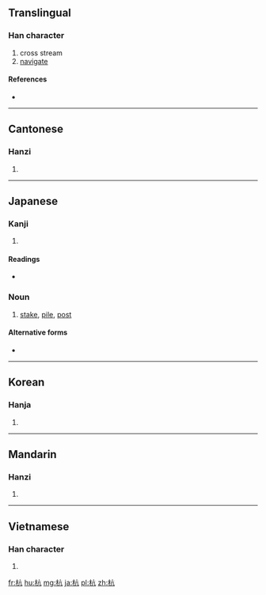 ==Translingual==

===Han character===
{{Han char|rn=75|rad=木|as=04|sn=8|four=4091<sub>7</sub>|canj=木卜竹弓 (DYHN)|ids=⿰[[木]][[亢]]}}

# cross stream
# [[navigate]]

====References====
* {{Han ref|kx=0513.060|dkj=14494|dj=0898.130|hdz=21174.030|uh=676D|ud=26477|bh=AA43|bd=43587}}

----

==Cantonese==

===Hanzi===
{{yue-hanzi|jyut=hong4|y=hong4}}

# {{defn|lang=yue|sort=木04}}

----

==Japanese==

===Kanji===
{{ja-kanji|grade=|rs=木04}}

# {{defn|lang=ja|sort=木04}}

====Readings====
* {{ja-readings|on=[[こう]] (kō)|kun=[[わたる]] (wataru), [[くい]] (kui)}}

===Noun===
{{ja-noun|くい}} 

# [[stake]], [[pile]], [[post]]

====Alternative forms====
* {{l/ja|杙}}

----

==Korean==

===Hanja===
{{ko-hanja|hangeul=항|eumhun=|rv=hang|mr=hang|y=hang}}

# {{defn|lang=ko|sort=木04}}

----

==Mandarin==

===Hanzi===
{{cmn-hanzi|pin=[[háng]] ([[hang2]]), [[kāng]] ([[kang1]])|wg=hang<sup>2</sup>, k'ang<sup>1</sup>}}

# {{defn|lang=cmn|sort=木04}}

----

==Vietnamese==

===Han character===
{{vi-hantu|[[hàng]], [[cáng]], [[khiêng]]|rs=木04}}

# {{defn|lang=vi|sort=木04}}

[[fr:杭]]
[[hu:杭]]
[[mg:杭]]
[[ja:杭]]
[[pl:杭]]
[[zh:杭]]